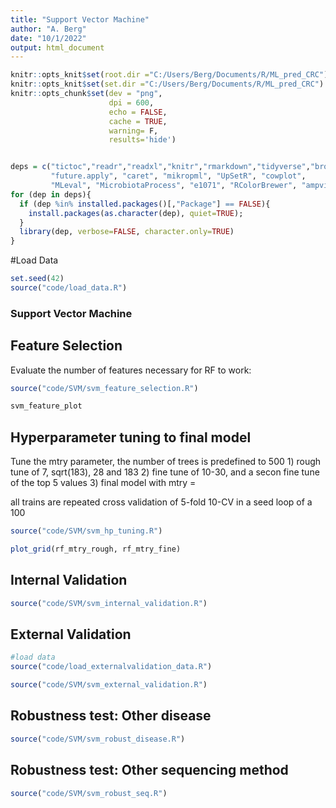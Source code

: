 ```yaml
---
title: "Support Vector Machine"
author: "A. Berg"
date: "10/1/2022"
output: html_document
---
```


```r
knitr::opts_knit$set(root.dir ="C:/Users/Berg/Documents/R/ML_pred_CRC")
knitr::opts_knit$set(set.dir ="C:/Users/Berg/Documents/R/ML_pred_CRC")
knitr::opts_chunk$set(dev = "png",
                      dpi = 600,
                      echo = FALSE,
                      cache = TRUE,
                      warning= F, 
                      results='hide')


deps = c("tictoc","readr","readxl","knitr","rmarkdown","tidyverse","broom", "furrr", 
         "future.apply", "caret", "mikropml", "UpSetR", "cowplot", 
         "MLeval", "MicrobiotaProcess", "e1071", "RColorBrewer", "ampvis2", "dplyr", "stringr", "writexl", "e1071");
for (dep in deps){
  if (dep %in% installed.packages()[,"Package"] == FALSE){
    install.packages(as.character(dep), quiet=TRUE);
  }
  library(dep, verbose=FALSE, character.only=TRUE)
}

```

#Load Data
```r
set.seed(42)
source("code/load_data.R") 


```



### Support Vector Machine ###

## Feature Selection
Evaluate the number of features necessary for RF to work:

```r

source("code/SVM/svm_feature_selection.R") 

svm_feature_plot

```


## Hyperparameter tuning to final model
Tune the mtry parameter, the number of trees is predefined to 500
1) rough tune of 7, sqrt(183), 28 and 183
2) fine tune of 10-30, and a secon fine tune of the top 5 values 
3) final model with mtry =

all trains are repeated cross validation of 5-fold 10-CV in a seed loop of a 100
```r

source("code/SVM/svm_hp_tuning.R") 

plot_grid(rf_mtry_rough, rf_mtry_fine)
```



## Internal Validation

```r

source("code/SVM/svm_internal_validation.R") 

```












## External Validation

```r
#load data
source("code/load_externalvalidation_data.R") 

source("code/SVM/svm_external_validation.R") 
```


## Robustness test: Other disease 

```r
source("code/SVM/svm_robust_disease.R") 


```


## Robustness test: Other sequencing method

```r
source("code/SVM/svm_robust_seq.R") 


```



